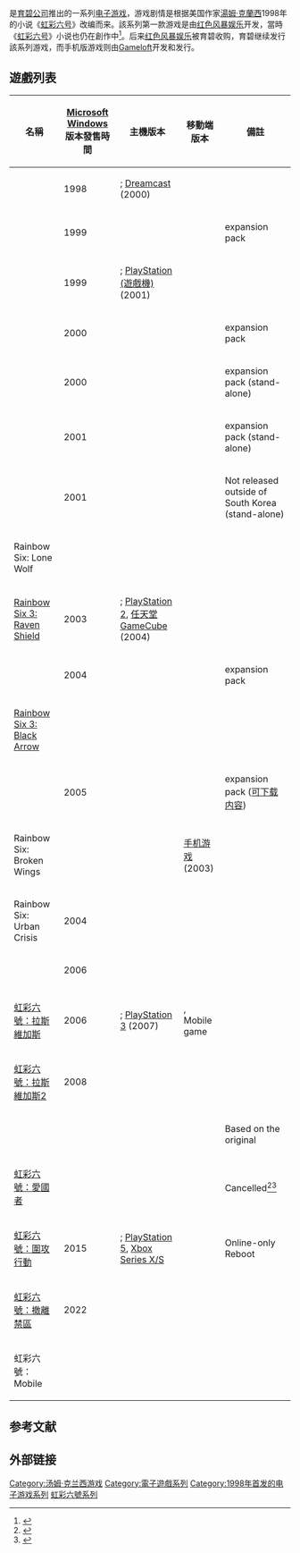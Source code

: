 {{NoteTA
| G1 = Games
}}

{{Infobox VG series
| title = 虹彩六號
| english = Tom Clancy's Rainbow Six
| image =
| image_size =
| caption =
| developer = {{ubl| [[育碧蒙特利尔|育碧蒙特利尔]] | {{link-en|Ubisoft Milan}} | [[红色风暴娱乐|红色风暴娱乐]] }}
| publisher = [[育碧|育碧]]
| platforms = {{spml| [[Microsoft_Windows|Microsoft Windows]] | [[任天堂64|任天堂64]] | [[PlayStation_(遊戲機)|PlayStation (遊戲機)]] | [[麦金塔操作系统|麦金塔操作系统]] | [[Game_Boy_Color|Game Boy Color]] | [[Dreamcast|Dreamcast]] | [[PlayStation_Network|PlayStation Network]] | [[Game_Boy_Advance|Game Boy Advance]] | [[Xbox_(遊戲機)|Xbox (遊戲機)]] | [[PlayStation_2|PlayStation 2]] | [[任天堂GameCube|任天堂GameCube]] | [[MacOS|MacOS]] | [[移动电话|移动电话]] | [[PlayStation_3|PlayStation 3]] | [[PlayStation_Portable|PlayStation Portable]] | [[Xbox_360|Xbox 360]] | [[IOS|IOS]] | [[Sony_Ericsson_Xperia_Play|Sony Ericsson Xperia Play]] | [[Android|Android]] | [[PlayStation_4|PlayStation 4]] | [[Xbox_One|Xbox One]] |[[PlayStation_5|PlayStation 5]] | [[Xbox_Series_X/S|Xbox Series X/S]]}}
| first release version = {{link-en|Tom Clancy's Rainbow Six (video game)}}
| first release date = 1998年8月21日
| latest release version =[[虹彩六號：撤離禁區|虹彩六號：撤離禁區]]
| latest release date = 2022年1月20日
| genre = [[战术射击游戏|战术射击]]
| spinoffs =
}}

{{Vgsname|虹彩六號系列|en=Tom Clancy's Rainbow Six}}是[[育碧公司|育碧公司]]推出的一系列[[电子游戏|电子游戏]]，游戏剧情是根据美国作家[[湯姆·克蘭西|湯姆·克蘭西]]1998年的小说《[[虹彩六号_(小说)|虹彩六号]]》改编而来。該系列第一款游戏是由[[红色风暴娱乐|红色风暴娱乐]]开发，當時《[[虹彩六号_(小说)|虹彩六号]]》小说也仍在創作中<ref name="gamasutra01">{{Cite web|title=Postmortem: Redstorm's Rainbow Six|url=http://www.gamasutra.com/features/20000121/upton_01.htm|accessdate=August 6, 2007|date=January 21, 2000|work=[[Gamasutra|Gamasutra]]|archiveurl=https://web.archive.org/web/20010804114957/http://gamasutra.com/features/20000121/upton_01.htm|archivedate=4 August 2001}}</ref>。后来[[红色风暴娱乐|红色风暴娱乐]]被育碧收购，育碧继续发行該系列游戏，而手机版游戏则由[[Gameloft|Gameloft]]开发和发行。

== 遊戲列表 ==

{| class="wikitable sortable"
|+
|-
! 名稱
! [[Microsoft_Windows|Microsoft Windows]]版本發售時間
! 主機版本
! 移動端版本
! class="unsortable" | 備註
|-
| {{link-en|Tom Clancy's Rainbow Six (video game)}}
| 1998
| {{sort|1999|[[任天堂64|任天堂64]], [[PlayStation|PlayStation]] (1999)}}; [[Dreamcast|Dreamcast]] (2000)
| {{sort|2000|[[Game_Boy_Color|Game Boy Color]] (2000)}}
|
|-
| {{link-en|Tom Clancy's Rainbow Six (video game)}}
| 1999
| {{sort|2000|[[Dreamcast|Dreamcast]] (2000)}}
| {{N/A}}
| expansion pack
|-
| {{link-en|Tom Clancy's Rainbow Six: Rogue Spear}}
| 1999
| {{sort|2000|[[Dreamcast|Dreamcast]] (2000)}}; [[PlayStation_(遊戲機)|PlayStation (遊戲機)]] (2001)
| {{sort|2002|[[Game_Boy_Advance|Game Boy Advance]] (2002)}}
|
|-
| {{link-en|Tom Clancy's Rainbow Six: Rogue Spear}}
| 2000
| {{sort|2000|[[Dreamcast|Dreamcast]] (2000)}}
| {{N/A}}
| expansion pack
|-
| {{link-en|Tom Clancy's Rainbow Six: Rogue Spear}}
| 2000
| {{N/A}}
| {{N/A}}
| expansion pack (stand-alone)
|-
| {{link-en|Tom Clancy's Rainbow Six: Rogue Spear}}
| 2001
| {{N/A}}
| {{N/A}}
| expansion pack (stand-alone)
|-
| {{link-en|Tom Clancy's Rainbow Six: Take-Down – Missions in Korea}}
| 2001
| {{N/A}}
| {{N/A}}
| Not released outside of South Korea (stand-alone)
|-
| Rainbow Six: Lone Wolf
| {{N/A}}
| {{sort|2002|[[PlayStation_(遊戲機)|PlayStation (遊戲機)]] (2002)}}
| {{N/A}}
|
|-
| [[Tom_Clancy's_Rainbow_Six_3:_Raven_Shield|Rainbow Six 3: Raven Shield]]
| 2003
| {{sort|2003|[[Xbox_(遊戲機)|Xbox (遊戲機)]] (2003)}}; [[PlayStation_2|PlayStation 2]], [[任天堂GameCube|任天堂GameCube]] (2004)
| {{sort|2004|[[手机游戏|手机游戏]] (2004)}}
|
|-
| {{link-en|Tom Clancy's Rainbow Six 3: Athena Sword}}
| 2004
| {{N/A}}
| {{N/A}}
| expansion pack
|-
| [[Tom_Clancy's_Rainbow_Six_3:_Black_Arrow|Rainbow Six 3: Black Arrow]]
| {{N/A}}
| {{sort|2004|[[Xbox|Xbox]] (2004)}}
| {{N/A}}
|
|-
| {{link-en|Tom Clancy's Rainbow Six 3: Iron Wrath}}
| 2005
| {{N/A}}
| {{N/A}}
| expansion pack ([[可下载内容|可下载内容]])
|-
| Rainbow Six: Broken Wings
| {{N/A}}
| {{N/A}}
| [[手机游戏|手机游戏]] (2003)
|
|-
| Rainbow Six: Urban Crisis
| 2004
| {{N/A}}
| {{N/A}}
|
|-
| {{link-en|Tom Clancy's Rainbow Six: Lockdown}}
| 2006
| {{sort|2005|[[PlayStation_2|PlayStation 2]], [[Xbox|Xbox]], [[任天堂GameCube|任天堂GameCube]] (2005)}}
| {{N/A}}
|
|-
| {{link-en|Tom Clancy's Rainbow Six: Critical Hour}}
| {{N/A}}
| {{sort|2006|[[Xbox|Xbox]] (2006)}}
| {{N/A}}
|
|-
| [[虹彩六號：拉斯維加斯|虹彩六號：拉斯維加斯]]
| 2006
| {{sort|2006|[[Xbox_360|Xbox 360]] (2006)}}; [[PlayStation_3|PlayStation 3]] (2007)
| {{sort|2007|[[PlayStation_Portable|PlayStation Portable]] (2007)}}, Mobile game
|
|-
| [[虹彩六號：拉斯維加斯2|虹彩六號：拉斯維加斯2]]
| 2008
| {{sort|2008|[[PlayStation_3|PlayStation 3]], [[Xbox_360|Xbox 360]](2008)}}
| {{N/A}}
|
|-
| {{link-en|Tom Clancy's Rainbow Six: Shadow Vanguard}}
| {{N/A}}
| {{N/A}}
| {{sort|2011|[[iOS|iOS]], {{link-en|Android}} (2011)}}
| Based on the original
|-
| [[虹彩六號：愛國者|虹彩六號：愛國者]]
| {{N/A}}
| {{sort|9999|[[PlayStation_4|PlayStation 4]], [[Xbox_One|Xbox One]]}}
| {{N/A}}
| Cancelled<ref name="kotaku1">{{cite web|last=Crecente |first=Brian |title=New Rainbow Six Might Be the Most Innovative Shooter in Years |url=http://kotaku.com/5814871/source-new-rainbow-6-might-be-the-most-innovative-shooter-in-years |website=[[Kotaku|Kotaku]] |date=June 23, 2011 |accessdate=December 2, 2013 |url-status=live |archiveurl=https://web.archive.org/web/20131220060910/http://kotaku.com/5814871/source-new-rainbow-6-might-be-the-most-innovative-shooter-in-years |archivedate=December 20, 2013 }}</ref><ref name="kotaku2">{{cite web|last=Crecente |first=Brian |title=Rainbow Six Set to Invade New York With Home-Grown Terrorism |url=http://kotaku.com/5807528/rainbow-six-will-blow-your-fucking-mind |website=Kotaku |date=June 2, 2011 |accessdate=December 2, 2013 |url-status=live |archiveurl=https://web.archive.org/web/20131203090429/http://kotaku.com/5807528/rainbow-six-will-blow-your-fucking-mind |archivedate=December 3, 2013 }}</ref>
|-
| [[虹彩六號：圍攻行動|虹彩六號：圍攻行動]]
| 2015
| {{sort|2014|[[PlayStation_4|PlayStation 4]], [[Xbox_One|Xbox One]], [[个人电脑|个人电脑]]}}; [[PlayStation_5|PlayStation 5]], [[Xbox_Series_X/S|Xbox Series X/S]]
| {{N/A}}
| Online-only Reboot
|-
|[[虹彩六號：撤離禁區|虹彩六號：撤離禁區]]
| 2022
| {{sort|2021|[[PlayStation_4|PlayStation 4]], [[PlayStation_5|PlayStation 5]], [[Xbox_One|Xbox One]], [[Xbox_Series_X/S|Xbox Series X/S]], [[个人电脑|个人电脑]]}}
| {{N/A}}
|
|-
|虹彩六號：Mobile
| {{N/A}}
| {{N/A}}
| {{sort|TBA|[[iOS|iOS]], {{link-en|Android}} (TBA)}}
|
|}

== 参考文献 ==
{{Reflist}}

== 外部链接 ==

{{湯姆·克蘭西授權電子遊戲}}
{{育碧}}

{{DEFAULTSORT:Tom Clancys Rainbow Six}}
[[Category:汤姆·克兰西游戏|Category:汤姆·克兰西游戏]]
[[Category:電子遊戲系列|Category:電子遊戲系列]]
[[Category:1998年首发的电子游戏系列|Category:1998年首发的电子游戏系列]]
[[Category:虹彩六號系列|]]
